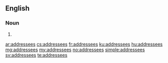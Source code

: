 ==English==

===Noun===
{{head|en|noun plural form}}

# {{plural of|addressee|lang=en}}

[[ar:addressees]]
[[cs:addressees]]
[[fr:addressees]]
[[ku:addressees]]
[[hu:addressees]]
[[mg:addressees]]
[[my:addressees]]
[[no:addressees]]
[[simple:addressees]]
[[sv:addressees]]
[[te:addressees]]